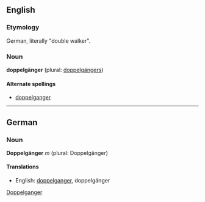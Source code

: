 ==English==
===Etymology===
German, literally "double walker".

===Noun===
'''doppelgänger''' (plural: [[doppelgängers]])

====Alternate spellings====
*[[doppelganger]]

----

==German==
===Noun===
'''Doppelgänger''' ''m'' (plural: Doppelgänger)

====Translations====
*English: [[doppelganger]], doppelgänger

[[Category:English words spelled with diacritics or ligatures|Doppelganger]]